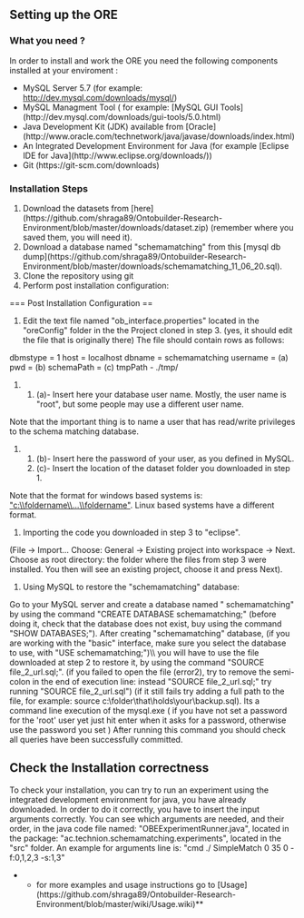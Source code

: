 == Setting up the ORE ==

=== What you need ? ===
In order to install and work the ORE you need the following components installed at your enviroment :
* MySQL Server 5.7 (for example: [[MySQL Community Server|http://dev.mysql.com/downloads/mysql/]])  
* MySQL Managment Tool ( for example: [MySQL GUI Tools](http://dev.mysql.com/downloads/gui-tools/5.0.html)  
* Java Development Kit (JDK) available from [Oracle](http://www.oracle.com/technetwork/java/javase/downloads/index.html)  
* An Integrated Development Environment for Java (for example [Eclipse IDE for Java](http://www.eclipse.org/downloads/))  
* Git (https://git-scm.com/downloads)  

=== Installation Steps ===  
# Download the datasets from [here](https://github.com/shraga89/Ontobuilder-Research-Environment/blob/master/downloads/dataset.zip) (remember where you saved them, you will need it).  
# Download a database named "schemamatching" from this [mysql db dump](https://github.com/shraga89/Ontobuilder-Research-Environment/blob/master/downloads/schemamatching_11_06_20.sql).  
# Clone the repository using git  
# Perform post installation configuration:  

=== Post Installation Configuration ==  

# Edit the text file named "ob_interface.properties" located in the "oreConfig" folder in the the Project cloned in step 3. (yes, it should edit the file that is originally there) The file should contain rows as follows:  
dbmstype = 1  
host = localhost  
dbname = schemamatching  
username = (a)  
pwd = (b)  
schemaPath = (c)  
tmpPath - ./tmp/   
## (a)- Insert here your database user name. Mostly, the user name is "root", but some people may use a different user name.   
Note that the important thing is to name a user that has read/write privileges to the schema matching database.  
## (b)- Insert here the password of your user, as you defined in MySQL.  
## (c)- Insert the location of the dataset folder you downloaded in step 1.   
Note that the format for windows based systems is: [["c:\\foldername\\...\\foldername"]]. Linux based systems have a different format.  
# Importing the code you downloaded in step 3 to "eclipse".  
(File -> Import…   
Choose: General -> Existing project into workspace -> Next.  
Choose as root directory: the folder where the files from step 3 were installed.  
You then will see an existing project, choose it and press Next).  
# Using MySQL to restore the "schemamatching" database:  
Go to your MySQL server and create a database named " schemamatching" by using the command "CREATE DATABASE schemamatching;"   (before doing it, check that the database does not exist, buy using the command "SHOW DATABASES;").  
After creating "schemamatching" database, (if you are working with the "basic" interface, make sure you select the database to use, with "USE schemamatching;")\\ you will have to use the file downloaded at step 2 to restore it, by using the command "SOURCE file_2_url.sql;".  
(if you failed to open the file (error2), try to remove the semi-colon in the end of execution line: instead "SOURCE file_2_url.sql;" try running "SOURCE file_2_url.sql")  
(if it still fails try adding a full path to the file, for example: source c:\folder\that\holds\your\backup.sql).  
Its a command line execution of the mysql.exe ( if you have not set a password for the 'root' user yet just hit enter when it asks for a password, otherwise use the password you set )   
After running this command you should check all queries have been successfully committed.
	

==Check the Installation correctness ==
To check your installation, you can try to run an experiment using the integrated development environment for java, you have already downloaded.  
In order to do it correctly, you have to insert the input arguments correctly.  
You can see which arguments are needed, and their order, in the java code file named:   
"OBEExperimentRunner.java", located in the package: "ac.technion.schemamatching.experiments", located in the "src" folder.  
An example for arguments line is: "cmd ./ SimpleMatch 0 35 0 -f:0,1,2,3 -s:1,3"  

**for more examples and usage instructions go to [Usage](https://github.com/shraga89/Ontobuilder-Research-Environment/blob/master/wiki/Usage.wiki)**
